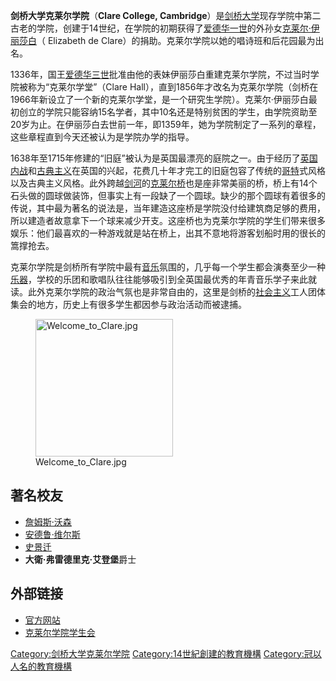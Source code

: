 {{Infobox Cambridge college
| name               = 克莱尔学院
| infobox_colour     = #000000
| text_colour        = 
| link_colour        = #FFFF00
| image              = [[File:ClareCollegeCrest.svg|140px]]
| colours            = <td bgcolor="#000000"> </td>
<td bgcolor="#000000"> </td>
<td bgcolor="#000000"> </td>
<td bgcolor="#FFFF00"> </td>
<td bgcolor="#000000"> </td>
<td bgcolor="#000000"> </td>
<td bgcolor="#000000"> </td>
<td bgcolor="#FFFF00"> </td>
<td bgcolor="#000000"> </td>
<td bgcolor="#000000"> </td>
<td bgcolor="#000000"> </td>
| full_name          = 克莱尔学院
| latin_name         = 
| latin_motto        = 
| english_motto      = 
| founder            = 
| established        = 1326年
| named_for          = 伊丽莎白·克莱尔
| old_names          = 大学学堂 (1326-1338)<br />克莱尔学堂 (1338-1856)
| location           = [http://www.cam.ac.uk/map/v3/drawmap.cgi?mp=main;xx=1669;yy=852;mt=c;ms=50;tl=Clare%20College 三一道]
| women_only         = 
| mature_students    = 
| head_label         = Master
| head               = 安東尼·格拉比内法官 (Lord (Tony) Grabiner)
| undergraduates     = 440
| JCR_President      = 
| graduates          = 210
| MCR_President      = 
| SCR_President      = 
| sister_college     = [[牛津大学奥里尔学院|牛津大学奥里尔学院]]<br />[[牛津大学圣休学院|牛津大学圣休学院]]
| sister_college_pl  = yes
| homepage           = http://www.clare.cam.ac.uk/
| boat_club          = http://www.clareboatclub.org.uk/
}}
'''剑桥大学克莱尔学院'''（'''Clare College, Cambridge'''）是[[剑桥大学|剑桥大学]]现存学院中第二古老的学院，创建于14世纪，在学院的初期获得了[[爱德华一世_(英格兰)|爱德华一世]]的外孙女[[克莱尔·伊丽莎白|克莱尔·伊丽莎白]]（ Elizabeth de Clare）的捐助。克莱尔学院以她的唱诗班和后花园最为出名。

1336年，国王[[爱德华三世_(英国)|爱德华三世]]批准由他的表妹伊丽莎白重建克莱尔学院，不过当时学院被称为“克莱尔学堂”（Clare Hall），直到1856年才改名为克莱尔学院（剑桥在1966年新设立了一个新的克莱尔学堂，是一个研究生学院）。克莱尔·伊丽莎白最初创立的学院只能容纳15名学者，其中10名还是特别贫困的学生，由学院资助至20岁为止。在伊丽莎白去世前一年，即1359年，她为学院制定了一系列的章程，这些章程直到今天还被认为是学院办学的指导。

1638年至1715年修建的“旧庭”被认为是英国最漂亮的庭院之一。由于经历了[[英国内战|英国内战]]和[[古典主义|古典主义]]在英国的兴起，花费几十年才完工的旧庭包容了传统的[[哥特式建筑|哥特]]式风格以及古典主义风格。此外跨越[[剑河|剑河]]的[[克莱尔桥|克莱尔桥]]也是座非常美丽的桥，桥上有14个石头做的圆球做装饰，但事实上有一段缺了一个圆球。缺少的那个圆球有着很多的传说，其中最为著名的说法是，当年建造这座桥是学院没付给建筑商足够的费用，所以建造者故意拿下一个球来减少开支。这座桥也为克莱尔学院的学生们带来很多娱乐：他们最喜欢的一种游戏就是站在桥上，出其不意地将游客划船时用的很长的篙撑抢去。

克莱尔学院是剑桥所有学院中最有[[音乐|音乐]]氛围的，几乎每一个学生都会演奏至少一种[[乐器|乐器]]，学校的乐团和歌唱队往往能够吸引到全英国最优秀的年青音乐学子来此就读。此外克莱尔学院的政治气氛也是非常自由的，这里是剑桥的[[社会主义|社会主义]]工人团体集会的地方，历史上有很多学生都因参与政治活动而被逮捕。

[[File:Welcome_to_Clare.jpg|220px]]

== 著名校友 ==
* [[詹姆斯·沃森|詹姆斯·沃森]]
* [[安德鲁·维尔斯|安德鲁·维尔斯]]
* [[史景迁|史景迁]]
*'''大衛·弗雷德里克·艾登堡'''爵士

== 外部链接 ==
* [http://www.clare.cam.ac.uk/index.html 官方网站] {{Wayback|url=http://www.clare.cam.ac.uk/index.html |date=20110123111737 }}
* [http://ucs.clare.cam.ac.uk/ 克莱尔学院学生会] {{Wayback|url=http://ucs.clare.cam.ac.uk/ |date=20200525195003 }}

{{University of Cambridge}}

[[Category:剑桥大学克莱尔学院|Category:剑桥大学克莱尔学院]]
[[Category:14世紀創建的教育機構|Category:14世紀創建的教育機構]]
[[Category:冠以人名的教育機構|Category:冠以人名的教育機構]]